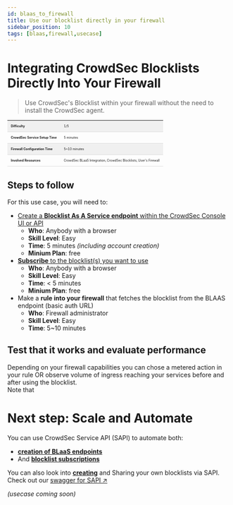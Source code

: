 ```yaml
---
id: blaas_to_firewall
title: Use our blocklist directly in your firewall
sidebar_position: 10
tags: [blaas,firewall,usecase]
---
```


# Integrating CrowdSec Blocklists Directly Into Your Firewall

> Use CrowdSec's Blocklist within your firewall without the need to install the CrowdSec agent.

<table style="font-size: 0.5em; border-collapse: collapse; width: 100%;">
    <tr style="background-color: rgba(0, 0, 0, 0.05);">
        <td style="padding: 8px; border-bottom: 1px solid #ddd;"><strong>Difficulty</strong></td>
        <td style="padding: 8px; border-bottom: 1px solid #ddd;">1/5</td>
    </tr>
    <tr style="background-color: transparent;">
        <td style="padding: 8px; border-bottom: 1px solid #ddd;"><strong>CrowdSec Service Setup Time</strong></td>
        <td style="padding: 8px; border-bottom: 1px solid #ddd;">5 minutes</td>
    </tr>
    <tr style="background-color: rgba(0, 0, 0, 0.05);">
        <td style="padding: 8px; border-bottom: 1px solid #ddd;"><strong>Firewall Configuration Time</strong></td>
        <td style="padding: 8px; border-bottom: 1px solid #ddd;">5~10 minutes</td>
    </tr>
    <tr style="background-color: transparent;">
        <td style="padding: 8px; border-bottom: 1px solid #ddd;"><strong>Involved Resources</strong></td>
        <td style="padding: 8px; border-bottom: 1px solid #ddd;">CrowdSec BLaaS Integration, CrowdSec Blocklists, User's Firewall</td>
    </tr>
</table>

## **Steps to follow**
For this use case, you will need to:
- [Create a **Blocklist As A Service endpoint** within the CrowdSec Console UI or API](/u/blocklists/blaas_integrations/intro)
   - **Who**: Anybody with a browser
   - **Skill Level**: Easy
   - **Time**: 5 minutes *(including account creation)*
   - **Minium Plan**: free
- [**Subscribe** to the blocklist(s) you want to use](u/console/blocklists/subscription)
   - **Who**: Anybody with a browser
   - **Skill Level**: Easy
   - **Time**: < 5 minutes
   - **Minium Plan**: free
- Make a **rule into your firewall** that fetches the blocklist from the BLAAS endpoint (basic auth URL)
   - **Who**: Firewall administrator
   - **Skill Level**: Easy
   - **Time**: 5~10 minutes

## Test that it works and evaluate performance
Depending on your firewall capabilities you can chose a metered action in your rule OR observe volume of ingress reaching your services before and after using the blocklist.   
Note that


# Next step: Scale and Automate
You can use CrowdSec Service API (SAPI) to automate both:
- [**creation of BLaaS endpoints**](/u/service_api/quickstart/integrations#creating-integration) 
- And [**blocklist subscriptions**](/u/service_api/quickstart/blocklists#subscribe-to-a-blocklist)

You can also look into [**creating**](/u/service_api/quickstart/blocklists#create-a-blocklist) and Sharing your own blocklists via SAPI.   
Check out our [swagger for SAPI ↗️](https://admin.api.crowdsec.net/v1/docs#/)

*(usecase coming soon)*